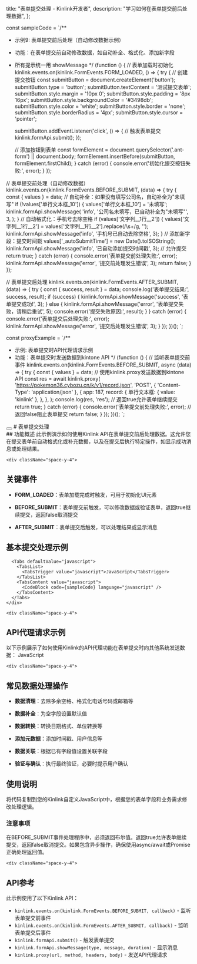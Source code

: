 
  title: "表单提交处理 - Kinlink开发者",
  description: "学习如何在表单提交前后处理数据",
};

const sampleCode = `/**
 * 示例9: 表单提交前后处理（自动修改数据示例）
 * 功能：在表单提交前自动修改数据，如自动补全、格式化、添加新字段
 * 所有提示统一用 showMessage
 */
(function () {
  // 表单加载时初始化
  kinlink.events.on(kinlink.FormEvents.FORM_LOADED, () => {
    try {
      // 创建提交按钮
      const submitButton = document.createElement('button');
      submitButton.type = 'button';
      submitButton.textContent = '测试提交表单';
      submitButton.style.margin = '10px 0';
      submitButton.style.padding = '8px 16px';
      submitButton.style.backgroundColor = '#3498db';
      submitButton.style.color = 'white';
      submitButton.style.border = 'none';
      submitButton.style.borderRadius = '4px';
      submitButton.style.cursor = 'pointer';

      submitButton.addEventListener('click', () => {
        // 触发表单提交
        kinlink.formApi.submit();
      });

      // 添加按钮到表单
      const formElement = document.querySelector('.ant-form') || document.body;
      formElement.insertBefore(submitButton, formElement.firstChild);
    } catch (error) {
      console.error('初始化提交按钮失败:', error);
    }
  });

  // 表单提交前处理（自动修改数据）
  kinlink.events.on(kinlink.FormEvents.BEFORE_SUBMIT, (data) => {
    try {
      const { values } = data;
      // 自动补全：如果没有填写公司名，自动补全为"未填写"
      if (!values['单行文本框_10']) {
        values['单行文本框_10'] = '未填写';
        kinlink.formApi.showMessage(
          'info',
          '公司名未填写，已自动补全为"未填写"',
          3,
        );
      }
      // 自动格式化：手机号去除空格
      if (values['文字列__1行__2']) {
        values['文字列__1行__2'] = values['文字列__1行__2'].replace(/\\s+/g, '');
        kinlink.formApi.showMessage('info', '手机号已自动去除空格', 3);
      }
      // 添加新字段：提交时间戳
      values['_autoSubmitTime'] = new Date().toISOString();
      kinlink.formApi.showMessage('info', '已自动添加提交时间戳', 3);
      // 允许提交
      return true;
    } catch (error) {
      console.error('表单提交前处理失败:', error);
      kinlink.formApi.showMessage('error', '提交前处理发生错误', 3);
      return false;
    }
  });

  // 表单提交后处理
  kinlink.events.on(kinlink.FormEvents.AFTER_SUBMIT, (data) => {
    try {
      const { success, result } = data;
      console.log('表单提交结果:', success, result);
      if (success) {
        kinlink.formApi.showMessage('success', '表单提交成功!', 3);
      } else {
        kinlink.formApi.showMessage('error', '表单提交失败，请稍后重试', 5);
        console.error('提交失败原因:', result);
      }
    } catch (error) {
      console.error('表单提交后处理失败:', error);
      kinlink.formApi.showMessage('error', '提交后处理发生错误', 3);
    }
  });
})();
`;

const proxyExample = `/**
 * 示例: 表单提交时API代理请求示例
 * 功能：表单提交时发送数据到kintone API
 */
(function () {
  // 监听表单提交前事件
  kinlink.events.on(kinlink.FormEvents.BEFORE_SUBMIT, async (data) => {
    try {
      const { values } = data;
      // 使用kinlink.proxy发送数据到kintone API
      const res = await kinlink.proxy(
        'https://pokemon36.cybozu.cn/k/v1/record.json',
        'POST',
        { 'Content-Type': 'application/json' },
        {
          app: 187,
          record: {
            单行文本框: { value: 'kinlink' },
          },
        },
      );
      console.log(res, 'res');
      // 返回true允许表单继续提交
      return true;
    } catch (error) {
      console.error('表单提交前处理失败:', error);
      // 返回false阻止表单提交
      return false;
    }
  });
})();
`;

<div className="container py-6 lg:py-10">
  <div className="flex items-center gap-4 mb-8">
    <Link href="/examples">
      <Button variant="outline" size="icon">
        <ArrowLeft className="h-4 w-4" />
      </Button>
    </Link>
    # 表单提交处理
  </div>

  <div className="my-8 space-y-6">
    <div className="space-y-4">
## 功能概述
此示例演示如何使用Kinlink API在表单提交前后处理数据。这允许您在提交表单前自动格式化或补充数据，以及在提交后执行特定操作，如显示成功消息或处理结果。
    </div>

    <div className="space-y-4">
## 关键事件
* **FORM_LOADED**：表单加载完成时触发，可用于初始化UI元素
* **BEFORE_SUBMIT**：表单提交前触发，可以修改数据或验证表单，返回true继续提交，返回false取消提交
* **AFTER_SUBMIT**：表单提交后触发，可以处理结果或显示消息
    </div>

    <div className="space-y-4">
## 基本提交处理示例
      <Tabs defaultValue="javascript">
        <TabsList>
          <TabsTrigger value="javascript">JavaScript</TabsTrigger>
        </TabsList>
        <TabsContent value="javascript">
          <CodeBlock code={sampleCode} language="javascript" />
        </TabsContent>
      </Tabs>
    </div>

    <div className="space-y-4">
## API代理请求示例
以下示例展示了如何使用Kinlink的API代理功能在表单提交时向其他系统发送数据：
      <Tabs defaultValue="javascript">
        <TabsList>
          <TabsTrigger value="javascript">JavaScript</TabsTrigger>
        </TabsList>
        <TabsContent value="javascript">
          <CodeBlock code={proxyExample} language="javascript" />
        </TabsContent>
      </Tabs>
    </div>

    <div className="space-y-4">
## 常见数据处理操作
* **数据清理**：去除多余空格、格式化电话号码或邮箱等
* **数据补全**：为空字段设置默认值
* **数据转换**：转换日期格式、单位转换等
* **添加元数据**：添加时间戳、用户信息等
* **数据关联**：根据已有字段值设置关联字段
* **验证与确认**：执行最终验证，必要时提示用户确认
    </div>

    <div className="space-y-4">
## 使用说明
将代码复制到您的Kinlink自定义JavaScript中，根据您的表单字段和业务需求修改处理逻辑。
      <div className="p-4 border rounded-md bg-yellow-50 border-yellow-200">
        <h3 className="font-semibold text-yellow-800">注意事项</h3>
        <p className="text-yellow-800">
          在BEFORE_SUBMIT事件处理程序中，必须返回布尔值。返回true允许表单继续提交，返回false取消提交。如果包含异步操作，确保使用async/await或Promise正确处理返回值。
        </p>
      </div>
    </div>

    <div className="space-y-4">
## API参考
此示例使用了以下Kinlink API：
* `kinlink.events.on(kinlink.FormEvents.BEFORE_SUBMIT, callback)` - 监听表单提交前事件
* `kinlink.events.on(kinlink.FormEvents.AFTER_SUBMIT, callback)` - 监听表单提交后事件
* `kinlink.formApi.submit()` - 触发表单提交
* `kinlink.formApi.showMessage(type, message, duration)` - 显示消息
* `kinlink.proxy(url, method, headers, body)` - 发送API代理请求
    </div>
  </div>
</div>
